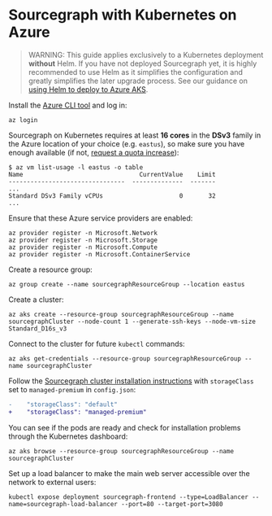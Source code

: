 # Sourcegraph with Kubernetes on Azure

> WARNING: This guide applies exclusively to a Kubernetes deployment **without** Helm.
> If you have not deployed Sourcegraph yet, it is highly recommended to use Helm as it simplifies the configuration and greatly simplifies the later upgrade process. See our guidance on [using Helm to deploy to Azure AKS](/admin/deploy/kubernetes#configure-sourcegraph-on-azure-managed-kubernetes-service-aks).

Install the [Azure CLI tool](https://docs.microsoft.com/en-us/cli/azure/install-azure-cli?view=azure-cli-latest) and log in:

```
az login
```

Sourcegraph on Kubernetes requires at least **16 cores** in the **DSv3** family in the Azure location of your choice (e.g. `eastus`), so make sure you have enough available (if not, [request a quota increase](https://docs.microsoft.com/en-us/azure/azure-supportability/resource-manager-core-quotas-request)):

```
$ az vm list-usage -l eastus -o table
Name                                CurrentValue    Limit
--------------------------------  --------------  -------
...
Standard DSv3 Family vCPUs                     0       32
...
```

Ensure that these Azure service providers are enabled:

```
az provider register -n Microsoft.Network
az provider register -n Microsoft.Storage
az provider register -n Microsoft.Compute
az provider register -n Microsoft.ContainerService
```

Create a resource group:

```
az group create --name sourcegraphResourceGroup --location eastus
```

Create a cluster:

```
az aks create --resource-group sourcegraphResourceGroup --name sourcegraphCluster --node-count 1 --generate-ssh-keys --node-vm-size Standard_D16s_v3
```

Connect to the cluster for future `kubectl` commands:

```
az aks get-credentials --resource-group sourcegraphResourceGroup --name sourcegraphCluster
```

Follow the [Sourcegraph cluster installation instructions](/admin/deploy/kubernetes/configure#configure-a-storage-class) with `storageClass` set to `managed-premium` in `config.json`:

```diff
-    "storageClass": "default"
+    "storageClass": "managed-premium"
```

You can see if the pods are ready and check for installation problems through the Kubernetes dashboard:

```
az aks browse --resource-group sourcegraphResourceGroup --name sourcegraphCluster
```

Set up a load balancer to make the main web server accessible over the network to external users:

```
kubectl expose deployment sourcegraph-frontend --type=LoadBalancer --name=sourcegraph-load-balancer --port=80 --target-port=3080
```
